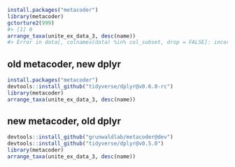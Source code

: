 


```r
install.packages("metacoder")
library(metacoder)
gctorture2(999)
#> [1] 0
arrange_taxa(unite_ex_data_3, desc(name))
#> Error in data[, colnames(data) %in% col_subset, drop = FALSE]: incorrect number of dimensions
```


## old metacoder, new dplyr

```r
install.packages("metacoder")
devtools::install_github("tidyverse/dplyr@v0.6.0-rc")
library(metacoder)
arrange_taxa(unite_ex_data_3, desc(name))
```


## new metacoder, old dplyr

```r
devtools::install_github("grunwaldlab/metacoder@dev")
devtools::install_github("tidyverse/dplyr@v0.5.0")
library(metacoder)
arrange_taxa(unite_ex_data_3, desc(name))
```